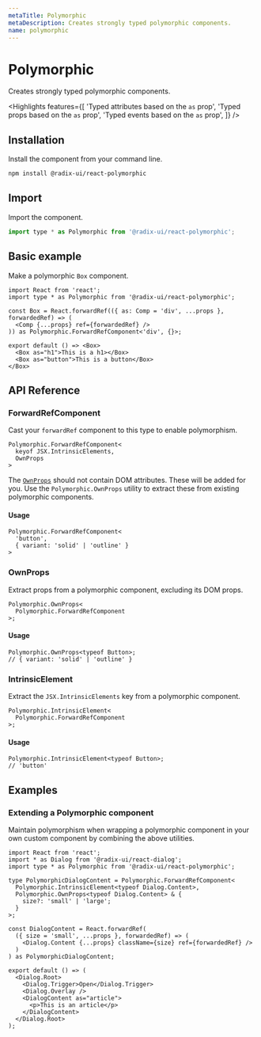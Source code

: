 ```yaml
---
metaTitle: Polymorphic
metaDescription: Creates strongly typed polymorphic components.
name: polymorphic
---
```


# Polymorphic

<Description>
  Creates strongly typed polymorphic components.
</Description>

<Highlights
  features={[
    'Typed attributes based on the `as` prop',
    'Typed props based on the `as` prop',
    'Typed events based on the `as` prop',
  ]}
/>

## Installation

Install the component from your command line.

```bash
npm install @radix-ui/react-polymorphic
```

## Import

Import the component.

```jsx
import type * as Polymorphic from '@radix-ui/react-polymorphic';
```

## Basic example

Make a polymorphic `Box` component.

```tsx
import React from 'react';
import type * as Polymorphic from '@radix-ui/react-polymorphic';

const Box = React.forwardRef(({ as: Comp = 'div', ...props }, forwardedRef) => (
  <Comp {...props} ref={forwardedRef} />
)) as Polymorphic.ForwardRefComponent<'div', {}>;

export default () => <Box>
  <Box as="h1">This is a h1></Box>
  <Box as="button">This is a button</Box>
</Box>
```

## API Reference

### ForwardRefComponent

Cast your `forwardRef` component to this type to enable polymorphism.

```tsx line=1,4
Polymorphic.ForwardRefComponent<
  keyof JSX.IntrinsicElements,
  OwnProps
>
```

The [`OwnProps`](/primitives/docs/utilities/polymorphic#ownprops) should not contain DOM attributes. These will be added for you. Use the `Polymorphic.OwnProps` utility to extract these from existing polymorphic components.

#### Usage

```tsx
Polymorphic.ForwardRefComponent<
  'button',
  { variant: 'solid' | 'outline' }
>
```

### OwnProps

Extract props from a polymorphic component, excluding its DOM props.

```tsx line=1,3
Polymorphic.OwnProps<
  Polymorphic.ForwardRefComponent
>;
```

#### Usage

```tsx
Polymorphic.OwnProps<typeof Button>;
// { variant: 'solid' | 'outline' }
```

### IntrinsicElement

Extract the `JSX.IntrinsicElements` key from a polymorphic component.

```tsx line=1,3
Polymorphic.IntrinsicElement<
  Polymorphic.ForwardRefComponent
>;
```

#### Usage

```tsx
Polymorphic.IntrinsicElement<typeof Button>;
// 'button'
```

## Examples

### Extending a Polymorphic component

Maintain polymorphism when wrapping a polymorphic component in your own custom component by combining the above utilities.

```tsx
import React from 'react';
import * as Dialog from '@radix-ui/react-dialog';
import type * as Polymorphic from '@radix-ui/react-polymorphic';

type PolymorphicDialogContent = Polymorphic.ForwardRefComponent<
  Polymorphic.IntrinsicElement<typeof Dialog.Content>,
  Polymorphic.OwnProps<typeof Dialog.Content> & {
    size?: 'small' | 'large';
  }
>;

const DialogContent = React.forwardRef(
  ({ size = 'small', ...props }, forwardedRef) => (
    <Dialog.Content {...props} className={size} ref={forwardedRef} />
  )
) as PolymorphicDialogContent;

export default () => (
  <Dialog.Root>
    <Dialog.Trigger>Open</Dialog.Trigger>
    <Dialog.Overlay />
    <DialogContent as="article">
      <p>This is an article</p>
    </DialogContent>
  </Dialog.Root>
);
```
